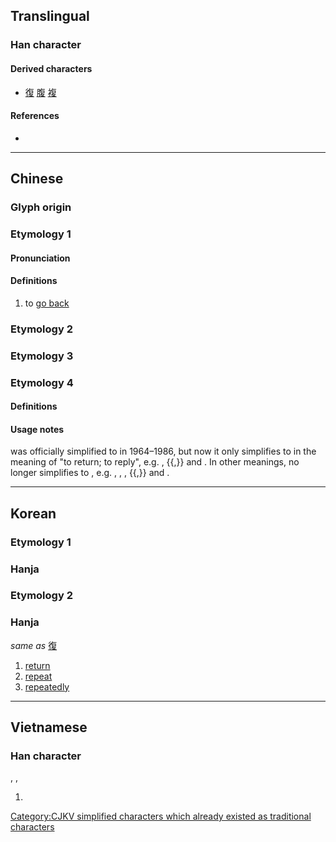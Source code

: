 {{also|復|複|覆|夏}}
{{character info}}
==Translingual==
{{stroke order|strokes=9}}

===Han character===
{{Han char|rn=35|rad=夊|as=06|sn=9|four=80407|canj=OAHE|ids=⿱𭥍夂(GHJV),⿱𭥍夊(T)}}

====Derived characters====
* [[復]] [[腹]] [[複]]

====References====
* {{Han ref|kx=0245.101|hdz=20869.060|uh=590D|ud=22797|bh=CE60|bd=52832}}

[[Category:CJKV simplified characters which already existed as traditional characters]]

----

==Chinese==

===Glyph origin===
{{Han etym}}
{{rfe|zh|Is this a pictogram (象形)? If so, what was it supposed to look like? If not, what kind of character is it?}}

===Etymology 1===
{{zh-forms}}

====Pronunciation====
{{zh-pron
|m=fù
|c=fuk6
|mc=y
|oc=y
|ma=
|cat=v
}}

====Definitions====
{{zh-hanzi}}

# to [[go back]]

===Etymology 2===
{{zh-see|復}}

===Etymology 3===
{{zh-see|複}}

===Etymology 4===

====Definitions====
{{zh-see|覆|fs}}

====Usage notes====
{{lang|zh|覆}} was officially simplified to {{lang|zh|复}} in 1964–1986, but now it only simplifies to {{lang|zh|复}} in the meaning of "to return; to reply", e.g. {{zh-l|答覆/答复}}, {{zh-l|反覆/反复}}{{,}} and {{zh-l|回覆/回复}}. In other meanings, {{lang|zh|覆}} no longer simplifies to {{lang|zh|复}}, e.g. {{zh-l|翻覆}}, {{zh-l|覆蓋}}, {{zh-l|顛覆}}, {{zh-l|傾覆}}{{,}} and {{zh-l|覆轍}}.

----

==Korean==

===Etymology 1===

===Hanja===
{{ko-hanja/new|회복하다|회복할|복}}

===Etymology 2===

===Hanja===
{{ko-hanja/new|다시|부}}

''same as'' [[復]]

# [[return]]
# [[repeat]]
# [[repeatedly]]

----

==Vietnamese==

===Han character===
{{vi-readings|reading=phúc|rs=夊06}}, {{vi-readings|reading=phục|rs=夊06}}, {{vi-readings|reading=phức|rs=夊06}}

# {{rfdef|vi|sort=夊06}}